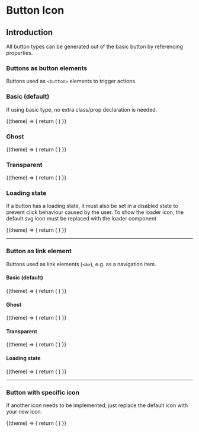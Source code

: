 
# Button Icon

## Introduction
All button types can be generated out of the basic button by referencing properties.

### Buttons as button elements
Buttons used as `<button>` elements to trigger actions.

### Basic (default)
If using basic type, no extra class/prop declaration is needed.

<Example noTheme={false} className="sg-example">
  {(theme) => {
    return (
      <React.Fragment>
        <p-button-icon theme={theme} />
        <p-button-icon theme={theme} disabled="true" />
      </React.Fragment>
    )
}}
</Example>

### Ghost

<Example noTheme={false} className="sg-example">
  {(theme) => {
    return (
      <React.Fragment>
        <p-button-icon variant="ghost" theme={theme} />
        <p-button-icon variant="ghost" theme={theme} disabled="true" />
      </React.Fragment>
    )
}}
</Example>

### Transparent

<Example noTheme={false} className="sg-example">
  {(theme) => {
    return (
      <React.Fragment>
        <p-button-icon variant="transparent" theme={theme} />
        <p-button-icon variant="transparent" theme={theme} disabled="true" />
      </React.Fragment>
    )
}}
</Example>

### Loading state
If a button has a loading state, it must also be set in a disabled state to prevent click behaviour caused by the user.
To show the loader icon, the default svg icon must be replaced with the loader component

<Example noTheme={false} className="sg-example">
  {(theme) => {
    return (
      <React.Fragment>
        <p-button-icon loading="true" theme={theme} />
        <p-button-icon variant="ghost" loading="true" theme={theme} />
        <p-button-icon variant="transparent" loading="true" theme={theme} />
      </React.Fragment>
    )
}}
</Example>

---

### Button as link element
Buttons used as link elements (`<a>`), e.g. as a navigation item.

#### Basic (default)
<Example noTheme={false} className="sg-example">
  {(theme) => {
    return (
      <React.Fragment>
        <p-button-icon href="/lorem/ipsum" theme={theme} />
        <p-button-icon href="#" disabled="true" theme={theme} />
      </React.Fragment>
    )
}}
</Example>

#### Ghost
<Example noTheme={false} className="sg-example">
  {(theme) => {
    return (
      <React.Fragment>
        <p-button-icon href="/lorem/ipsum" variant="ghost" theme={theme} />
        <p-button-icon href="#" variant="ghost" disabled theme={theme} />
      </React.Fragment>
    )
}}
</Example>

#### Transparent
<Example noTheme={false} className="sg-example">
  {(theme) => {
    return (
      <React.Fragment>
        <p-button-icon href="/lorem/ipsum" variant="transparent" theme={theme} />
        <p-button-icon href="#" variant="transparent" disabled theme={theme} />
      </React.Fragment>
    )
}}
</Example>

#### Loading state
<Example noTheme={false} className="sg-example">
  {(theme) => {
    return (
      <React.Fragment>
        <p-button-icon href="#" loading="true" theme={theme} />
        <p-button-icon href="#" variant="ghost" loading="true" theme={theme} />
        <p-button-icon href="#" variant="transparent" loading="true" theme={theme} />
      </React.Fragment>
    )
}}
</Example>

---

### Button with specific icon
If another icon needs to be implemented, just replace the default icon with your new icon.

<Example noTheme={false} className="sg-example">
  {(theme) => {
    return (
      <React.Fragment>
        <p-button-icon icon="phone" theme={theme} />
      </React.Fragment>
    )
}}
</Example>
